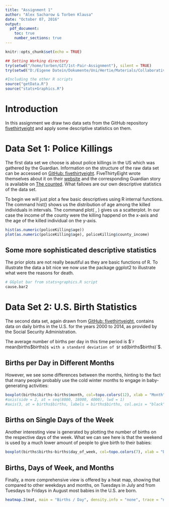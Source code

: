 ```yaml
---
title: "Assignment 1"
author: "Alex Sacharow & Torben Klausa"
date: "October 07, 2016"
output: 
  pdf_document:
    toc: true
    number_sections: true
---
```


```r
knitr::opts_chunk$set(echo = TRUE)
```


```r
## Setting Working directory
try(setwd("/home/torben/GIT/1st-Pair-Assignment"), silent = TRUE)
try(setwd("D:/Eigene Datein/Dokumente/Uni/Hertie/Materials/Collaborative Social Science Data Analysis/1st-Pair-Assignment"), silent = TRUE)
```

```r
#Including the other R scripts
source("getData.R")
source("stats+Graphics.R")
```


# Introduction

In this assignment we draw two data sets from the GitHub repository [fivethirtyeight](https://github.com/fivethirtyeight) and apply some descriptive statistics on them.

# Data Set 1: Police Killings

The first data set we choose is about police killings in the US which was gathered by the Guardian. Information on the structure of the raw data set can be accessed on [GitHub: fivethirtyeight](https://github.com/fivethirtyeight/data/tree/master/police-killings). FiveThirtyEight wrote themselves about it on their [website](http://fivethirtyeight.com/features/where-police-have-killed-americans-in-2015/) and the corresponding Guardian story is available on [The counted](https://www.theguardian.com/us-news/ng-interactive/2015/jun/01/the-counted-police-killings-us-database). What fallows are our own descriptive statistics of the data set.

To begin we will just plot a few basic descriptives using R internal functions. The command hist() shows us the distribution of age among the killed individuals in intervals. The command plot( , ) gives us a scatterplot. In our case the income of the county were the killing happend on the x-axis and the age of the killed individual on the y-axis.

```r
hist(as.numeric(policeKilling$age))
plot(as.numeric(policeKilling$age), policeKilling$county_income)
```

## Some more sophisticated descriptive statistics

The prior plots are not really beautiful as they are basic functions of R. To illustrate the data a bit nice we now use the package ggplot2 to illustrate what were the reasons for death.

```r
# GGplot bar from stats+graphics.R script
cause.bar2
```

# Data Set 2: U.S. Birth Statistics

The second data set, again drawn from [GitHub: fivethirtyeight](https://github.com/fivethirtyeight/data/tree/master/births), contains data on daily births in the U.S. for the years 2000 to 2014, as provided by the Social Security Administration.

The average number of births per day in this time period is $`r mean(births$births)`$ with a standard deviation of $`r sd(births$births)`$. 

## Births per Day in Different Months

However, we see some differences between the months, hinting to the fact that many people probably use the cold winter months to engage in baby-generating activities:

```r
boxplot(births$births~births$month, col=topo.colors(12), xlab = "Month", ylab = "Births", las = 2)
#axis(side = 2, at = seq(8000, 18000, 4000), lwd = 1)
#axis(3, at = births$births, labels = births$births, col.axis = "black", las = 2)
```

## Births on Single Days of the Week

Another interesting view is generated by plotting the number of births on the respective days of the week. What we can see here is that the weekend is used by a much lower amount of people to give birth to their babies:

```r
boxplot(births$births~births$day_of_week, col=topo.colors(7), xlab = "Day of Week", ylab = "Births",  las = 2)
```

## Births, Days of Week, and Months

Finally, a more comprehensive view is offered by a heat map, showing that compared to other weekdays and months, on Tuesdays in July and from Tuesdays to Fridays in August most babies in the U.S. are born.

```r
heatmap.2(mat, main = "Births / Day", density.info = "none", trace = "none", dendrogram = "none", Rowv = NA, Colv = NA)
```
